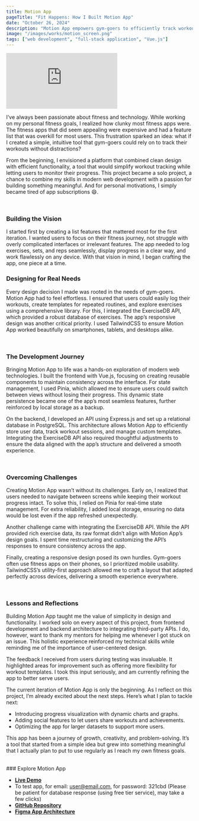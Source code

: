 ---
title: Motion App
pageTitle: "Fit Happens: How I Built Motion App"
date: "October 26, 2024"
description: "Motion App empowers gym-goers to efficiently track workouts and monitor progress. Built with modern web technologies, it combines responsive design and functionality to support users on their fitness journey."
image: "/images/works/motion_screen.png"
tags: ["web development", "full-stack application", "Vue.js"]
---

<div style={{ paddingTop: "56.25%", position: "relative" }}>
  <iframe
    src="https://player.vimeo.com/video/1039141610?dnt=1"
    frameBorder="0"
    allow="autoplay; fullscreen; picture-in-picture; clipboard-write"
    style={{
      position: "absolute",
      top: 0,
      left: 0,
      width: "100%",
      height: "100%",
    }}
    title="Chauncey Harlan Demo Day"
  ></iframe>
</div>
<script src="https://player.vimeo.com/api/player.js"></script>

I’ve always been passionate about fitness and technology. While working on my personal fitness goals, I realized how clunky most fitness apps were. The fitness apps that did seem appealing were expensive and had a feature list that was overkill for most users. This frustration sparked an idea: what if I created a simple, intuitive tool that gym-goers could rely on to track their workouts without distractions?

From the beginning, I envisioned a platform that combined clean design with efficient functionality, a tool that would simplify workout tracking while letting users to monitor their progress. This project became a solo project, a chance to combine my skills in modern web development with a passion for building something meaningful. And for personal motivations, I simply became tired of app subscriptions 😄.

<br />

### Building the Vision

I started first by creating a list features that mattered most for the first iteration. I wanted users to focus on their fitness journey, not struggle with overly complicated interfaces or irrelevant features. The app needed to log exercises, sets, and reps seamlessly, display progress in a clear way, and work flawlessly on any device. With that vision in mind, I began crafting the app, one piece at a time.

### Designing for Real Needs

Every design decision I made was rooted in the needs of gym-goers. Motion App had to feel effortless. I ensured that users could easily log their workouts, create templates for repeated routines, and explore exercises using a comprehensive library. For this, I integrated the ExerciseDB API, which provided a robust database of exercises. The app’s responsive design was another critical priority. I used TailwindCSS to ensure Motion App worked beautifully on smartphones, tablets, and desktops alike.

<br />

### The Development Journey

Bringing Motion App to life was a hands-on exploration of modern web technologies. I built the frontend with Vue.js, focusing on creating reusable components to maintain consistency across the interface. For state management, I used Pinia, which allowed me to ensure users could switch between views without losing their progress. This dynamic state persistence became one of the app’s most seamless features, further reinforced by local storage as a backup.

On the backend, I developed an API using Express.js and set up a relational database in PostgreSQL. This architecture allows Motion App to efficiently store user data, track workout sessions, and manage custom templates. Integrating the ExerciseDB API also required thoughtful adjustments to ensure the data aligned with the app’s structure and delivered a smooth experience.

<br />

### Overcoming Challenges

Creating Motion App wasn’t without its challenges. Early on, I realized that users needed to navigate between screens while keeping their workout progress intact. To solve this, I relied on Pinia for real-time state management. For extra reliability, I added local storage, ensuring no data would be lost even if the app refreshed unexpectedly.

Another challenge came with integrating the ExerciseDB API. While the API provided rich exercise data, its raw format didn’t align with Motion App’s design goals. I spent time restructuring and customizing the API’s responses to ensure consistency across the app.

Finally, creating a responsive design posed its own hurdles. Gym-goers often use fitness apps on their phones, so I prioritized mobile usability. TailwindCSS’s utility-first approach allowed me to craft a layout that adapted perfectly across devices, delivering a smooth experience everywhere.

<br />

### Lessons and Reflections

Building Motion App taught me the value of simplicity in design and functionality. I worked solo on every aspect of this project, from frontend development and backend architecture to integrating third-party APIs. I do, however, want to thank my mentors for helping me whenever I got stuck on an issue. This holistic experience reinforced my technical skills while reminding me of the importance of user-centered design.

The feedback I received from users during testing was invaluable. It highlighted areas for improvement such as offering more flexibility for workout templates. I took this input seriously, and am currently refining the app to better serve users.

The current iteration of Motion App is only the beginning. As I reflect on this project, I’m already excited about the next steps. Here’s what I plan to tackle next:

- Introducing progress visualization with dynamic charts and graphs.
- Adding social features to let users share workouts and achievements.
- Optimizing the app for larger datasets to support more users.

This app has been a journey of growth, creativity, and problem-solving. It’s a tool that started from a simple idea but grew into something meaningful that I actually plan to put to use regularly as I reach my own fitness goals.

<br />
### Explore Motion App
<br />

- **[Live Demo](https://motion-fitness-app.vercel.app/)**
- To test app, for email: user@email.com, for password: 321cbd (Please be patient for database response (using free tier service), may take a few clicks)
- **[GitHub Repository](https://github.com/uxchar/motion-fitness-app)**
- **[Figma App Architecture](https://www.figma.com/design/ccs5AS6RdFrUQ5bcfSgwXF/Final-Capstone?node-id=56-60&t=WjXJdQPtaumnKe4U-1)**
